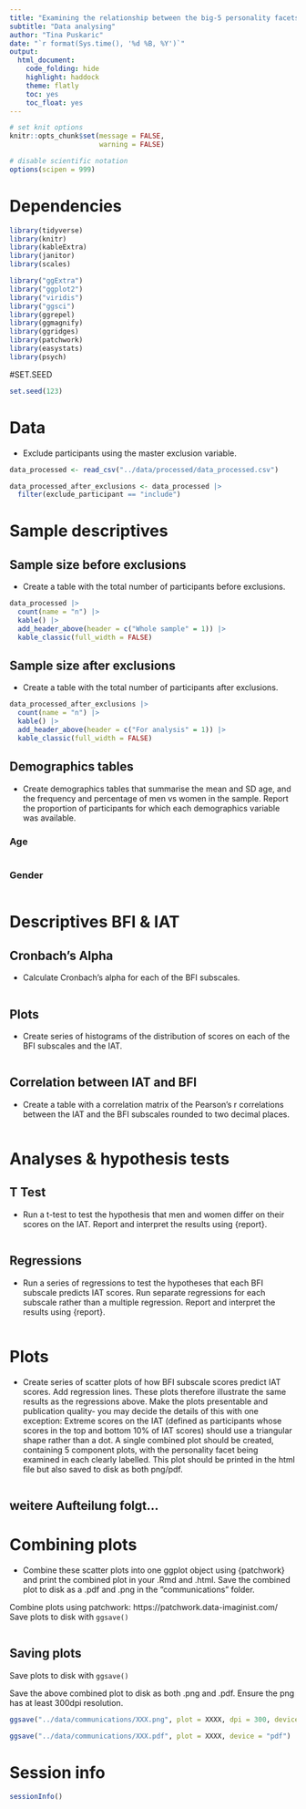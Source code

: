 ```yaml
---
title: "Examining the relationship between the big-5 personality facets and implicit racial attitudes"
subtitle: "Data analysing"
author: "Tina Puskaric"
date: "`r format(Sys.time(), '%d %B, %Y')`"
output:
  html_document:
    code_folding: hide
    highlight: haddock
    theme: flatly
    toc: yes
    toc_float: yes
---
```


```r

# set knit options
knitr::opts_chunk$set(message = FALSE,
                      warning = FALSE)

# disable scientific notation
options(scipen = 999) 

```

# Dependencies

```r

library(tidyverse)
library(knitr)
library(kableExtra)
library(janitor)
library(scales)

library("ggExtra")
library("ggplot2")
library("viridis") 
library("ggsci")
library(ggrepel)
library(ggmagnify)
library(ggridges)
library(patchwork)
library(easystats)
library(psych)


```
#SET.SEED

```r
set.seed(123) 

```

# Data
- Exclude participants using the master exclusion variable.
```r

data_processed <- read_csv("../data/processed/data_processed.csv")

data_processed_after_exclusions <- data_processed |>
  filter(exclude_participant == "include")


```

# Sample descriptives

## Sample size before exclusions
- Create a table with the total number of participants before exclusions.
```r

data_processed |>
  count(name = "n") |>
  kable() |>
  add_header_above(header = c("Whole sample" = 1)) |>
  kable_classic(full_width = FALSE)

```

## Sample size after exclusions
- Create a table with the total number of participants after exclusions.
```r

data_processed_after_exclusions |>
  count(name = "n") |>
  kable() |>
  add_header_above(header = c("For analysis" = 1)) |>
  kable_classic(full_width = FALSE)

```

## Demographics tables 
- Create demographics tables that summarise the mean and SD age, and the frequency and percentage of men vs women in the sample. Report the proportion of participants for which each demographics variable was available.

### Age
```r



```

### Gender
```r



```


# Descriptives BFI & IAT

## Cronbach's Alpha
- Calculate Cronbach's alpha for each of the BFI subscales.

```r


```


## Plots
- Create series of histograms of the distribution of scores on each of the BFI subscales and the IAT.

```r


```

## Correlation between IAT and BFI
- Create a table with a correlation matrix of the Pearson's r correlations between the IAT and the BFI subscales rounded to two decimal places. 

```r


```

# Analyses & hypothesis tests

## T Test
- Run a t-test to test the hypothesis that men and women differ on their scores on the IAT. Report and interpret the results using {report}.
```r


```

## Regressions
- Run a series of regressions to test the hypotheses that each BFI subscale predicts IAT scores. Run separate regressions for each subscale rather than a multiple regression. Report and interpret the results using {report}.

```r


```


# Plots
- Create series of scatter plots of how BFI subscale scores predict IAT scores. Add regression lines. These plots therefore illustrate the same results as the regressions above. Make the plots presentable and publication quality- you may decide the details of this with one exception: Extreme scores on the IAT (defined as participants whose scores in the top and bottom 10% of IAT scores) should use a triangular shape rather than a dot. A single combined plot should be created, containing 5 component plots, with the personality facet being examined in each clearly labelled. This plot should be printed in the html file but also saved to disk as both png/pdf. 
```r


```

## weitere Aufteilung folgt...



# Combining plots

- Combine these scatter plots into one ggplot object using {patchwork} and print the combined plot in your .Rmd and .html. Save the combined plot to disk as a .pdf and .png in the "communications" folder.

Combine plots using patchwork: https://patchwork.data-imaginist.com/
Save plots to disk with `ggsave()`

```r


```

## Saving plots

Save plots to disk with `ggsave()`

\TODO Save the above combined plot to disk as both .png and .pdf. Ensure the png has at least 300dpi resolution.

```r


ggsave("../data/communications/XXX.png", plot = XXXX, dpi = 300, device = "png")

ggsave("../data/communications/XXX.pdf", plot = XXXX, device = "pdf")


```

# Session info

```r

sessionInfo()


```



